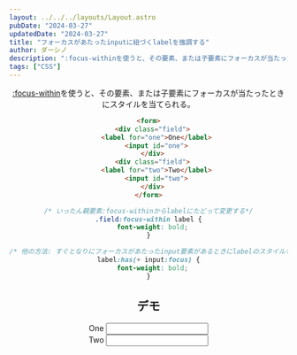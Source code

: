 ```yaml
---
layout: ../../../layouts/Layout.astro
pubDate: "2024-03-27"
updatedDate: "2024-03-27"
title: "フォーカスがあたったinputに紐づくlabelを強調する"
author: ダーシノ
description: ":focus-withinを使うと、その要素、または子要素にフォーカスが当たったときにスタイルを当てられる。"
tags: ["CSS"]
---
```



<Header {...frontmatter} />

[:focus-within](https://developer.mozilla.org/ja/docs/Web/CSS/:focus-within)を使うと、その要素、または子要素にフォーカスが当たったときにスタイルを当てられる。

```html
<form>
  <div class="field">
    <label for="one">One</label>
    <input id="one">
  </div>
  <div class="field">
    <label for="two">Two</label>
    <input id="two">
  </div>
</form>
```

```css
/* いったん親要素:focus-withinからlabelにたどって変更する*/
.field:focus-within label {
  font-weight: bold;
}

/* 他の方法: すぐとなりにフォーカスがあたったinput要素があるときにlabelのスタイルを変更する  */
label:has(+ input:focus) {
  font-weight: bold;
}
```

## デモ

<form>
  <div class="field">
    <label for="one">One</label>
    <input id="one" />
  </div>
  <div class="field">
    <label for="two">Two</label>
    <input id="two" />
  </div>
</form>
